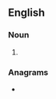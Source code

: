 ==English==

===Noun===
{{head|en|noun plural form}}

# {{plural of|antelope|lang=en}}

===Anagrams===
* {{anagrams|en|a=aeelnopst|pleonaste}}